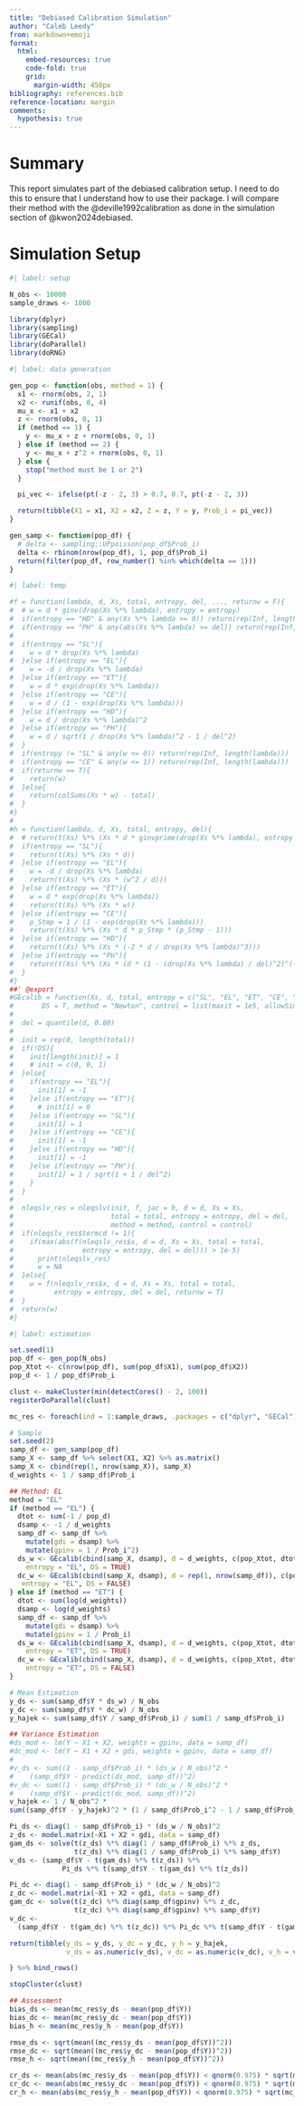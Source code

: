 ```yaml
---
title: "Debiased Calibration Simulation"
author: "Caleb Leedy"
from: markdown+emoji
format: 
  html:
    embed-resources: true
    code-fold: true
    grid:
      margin-width: 450px
bibliography: references.bib
reference-location: margin
comments:
  hypothesis: true
---
```


# Summary

This report simulates part of the debiased calibration setup. I need to do this
to ensure that I understand how to use their package. I will compare their
method with the @deville1992calibration as done in the simulation section of 
@kwon2024debiased.

# Simulation Setup

```r
#| label: setup

N_obs <- 10000
sample_draws <- 1000

library(dplyr)
library(sampling)
library(GECal)
library(doParallel)
library(doRNG)

```

```r
#| label: data generation

gen_pop <- function(obs, method = 1) {
  x1 <- rnorm(obs, 2, 1)
  x2 <- runif(obs, 0, 4)
  mu_x <- x1 + x2
  z <- rnorm(obs, 0, 1)
  if (method == 1) {
    y <- mu_x + z + rnorm(obs, 0, 1)
  } else if (method == 2) {
    y <- mu_x + z^2 + rnorm(obs, 0, 1)
  } else {
    stop("method must be 1 or 2")
  }

  pi_vec <- ifelse(pt(-z - 2, 3) > 0.7, 0.7, pt(-z - 2, 3))

  return(tibble(X1 = x1, X2 = x2, Z = z, Y = y, Prob_i = pi_vec))
}

gen_samp <- function(pop_df) {
  # delta <- sampling::UPpoisson(pop_df$Prob_i)
  delta <- rbinom(nrow(pop_df), 1, pop_df$Prob_i)
  return(filter(pop_df, row_number() %in% which(delta == 1)))
}


```


```r
#| label: temp

#f = function(lambda, d, Xs, total, entropy, del, ..., returnw = F){
#  # w = d * ginv(drop(Xs %*% lambda), entropy = entropy)
#  if(entropy == "HD" & any(Xs %*% lambda >= 0)) return(rep(Inf, length(lambda)))
#  if(entropy == "PH" & any(abs(Xs %*% lambda) >= del)) return(rep(Inf, length(lambda)))
#  
#  if(entropy == "SL"){
#    w = d * drop(Xs %*% lambda)
#  }else if(entropy == "EL"){
#    w = -d / drop(Xs %*% lambda)
#  }else if(entropy == "ET"){
#    w = d * exp(drop(Xs %*% lambda))
#  }else if(entropy == "CE"){
#    w = d / (1 - exp(drop(Xs %*% lambda)))
#  }else if(entropy == "HD"){
#    w = d / drop(Xs %*% lambda)^2
#  }else if(entropy == "PH"){
#    w = d / sqrt(1 / drop(Xs %*% lambda)^2 - 1 / del^2)
#  }
#  if(entropy != "SL" & any(w <= 0)) return(rep(Inf, length(lambda)))
#  if(entropy == "CE" & any(w <= 1)) return(rep(Inf, length(lambda)))
#  if(returnw == T){
#    return(w)
#  }else{
#    return(colSums(Xs * w) - total)
#  }
#}
#
#h = function(lambda, d, Xs, total, entropy, del){
#  # return(t(Xs) %*% (Xs * d * ginvprime(drop(Xs %*% lambda), entropy = entropy)))
#  if(entropy == "SL"){
#    return(t(Xs) %*% (Xs * d))
#  }else if(entropy == "EL"){
#    w = -d / drop(Xs %*% lambda)
#    return(t(Xs) %*% (Xs * (w^2 / d)))
#  }else if(entropy == "ET"){
#    w = d * exp(drop(Xs %*% lambda))
#    return(t(Xs) %*% (Xs * w))
#  }else if(entropy == "CE"){
#    p_Stmp = 1 / (1 - exp(drop(Xs %*% lambda)))
#    return(t(Xs) %*% (Xs * d * p_Stmp * (p_Stmp - 1)))
#  }else if(entropy == "HD"){
#    return(t(Xs) %*% (Xs * (-2 * d / drop(Xs %*% lambda)^3)))
#  }else if(entropy == "PH"){
#    return(t(Xs) %*% (Xs * (d * (1 - (drop(Xs %*% lambda) / del)^2)^(-1.5))))
#  }
#}
##' @export
#GEcalib = function(Xs, d, total, entropy = c("SL", "EL", "ET", "CE", "HD", "PH"), ...,
#       DS = T, method = "Newton", control = list(maxit = 1e5, allowSingular = T)){
#  
#  del = quantile(d, 0.80) 
#  
#  init = rep(0, length(total))
#  if(!DS){
#    init[length(init)] = 1
#    # init = c(0, 0, 1)
#  }else{
#    if(entropy == "EL"){
#      init[1] = -1
#    }else if(entropy == "ET"){
#      # init[1] = 0
#    }else if(entropy == "SL"){
#      init[1] = 1
#    }else if(entropy == "CE"){
#      init[1] = -1
#    }else if(entropy == "HD"){
#      init[1] = -1
#    }else if(entropy == "PH"){
#      init[1] = 1 / sqrt(1 + 1 / del^2)
#    }
#  }
#  
#  nleqslv_res = nleqslv(init, f, jac = h, d = d, Xs = Xs, 
#                        total = total, entropy = entropy, del = del,
#                        method = method, control = control)
#  if(nleqslv_res$termcd != 1){
#    if(max(abs(f(nleqslv_res$x, d = d, Xs = Xs, total = total,
#                 entropy = entropy, del = del))) > 1e-5)
#      print(nleqslv_res)
#      w = NA
#  }else{
#    w = f(nleqslv_res$x, d = d, Xs = Xs, total = total,
#          entropy = entropy, del = del, returnw = T)             
#  }
#  return(w)
#}


```


```r
#| label: estimation

set.seed(1)
pop_df <- gen_pop(N_obs)
pop_Xtot <- c(nrow(pop_df), sum(pop_df$X1), sum(pop_df$X2))
pop_d <- 1 / pop_df$Prob_i

clust <- makeCluster(min(detectCores() - 2, 100))
registerDoParallel(clust)

mc_res <- foreach(ind = 1:sample_draws, .packages = c("dplyr", "GECal")) %dorng% {

# Sample
set.seed(2)
samp_df <- gen_samp(pop_df)
samp_X <- samp_df %>% select(X1, X2) %>% as.matrix()
samp_X <- cbind(rep(1, nrow(samp_X)), samp_X)
d_weights <- 1 / samp_df$Prob_i

## Method: EL
method = "EL"
if (method == "EL") {
  dtot <- sum(-1 / pop_d)
  dsamp <- -1 / d_weights
  samp_df <- samp_df %>%
    mutate(gdi = dsamp) %>%
    mutate(gpinv = 1 / Prob_i^2)
  ds_w <- GEcalib(cbind(samp_X, dsamp), d = d_weights, c(pop_Xtot, dtot),
    entropy = "EL", DS = TRUE)
  dc_w <- GEcalib(cbind(samp_X, dsamp), d = rep(1, nrow(samp_df)), c(pop_Xtot, dtot),
   entropy = "EL", DS = FALSE)
} else if (method == "ET") {
  dtot <- sum(log(d_weights))
  dsamp <- log(d_weights)
  samp_df <- samp_df %>%
    mutate(gdi = dsamp) %>%
    mutate(gpinv = 1 / Prob_i)
  ds_w <- GEcalib(cbind(samp_X, dsamp), d = d_weights, c(pop_Xtot, dtot),
    entropy = "ET", DS = TRUE)
  dc_w <- GEcalib(cbind(samp_X, dsamp), d = d_weights, c(pop_Xtot, dtot),
    entropy = "ET", DS = FALSE)
}

# Mean Estimation
y_ds <- sum(samp_df$Y * ds_w) / N_obs
y_dc <- sum(samp_df$Y * dc_w) / N_obs
y_hajek <- sum(samp_df$Y / samp_df$Prob_i) / sum(1 / samp_df$Prob_i)

## Variance Estimation
#ds_mod <- lm(Y ~ X1 + X2, weights = gpinv, data = samp_df)
#dc_mod <- lm(Y ~ X1 + X2 + gdi, weights = gpinv, data = samp_df)
#
#v_ds <- sum((1 - samp_df$Prob_i) * (ds_w / N_obs)^2 *
#    (samp_df$Y - predict(ds_mod, samp_df))^2)
#v_dc <- sum((1 - samp_df$Prob_i) * (dc_w / N_obs)^2 *
#    (samp_df$Y - predict(dc_mod, samp_df))^2)
v_hajek <- 1 / N_obs^2 *
sum((samp_df$Y - y_hajek)^2 * (1 / samp_df$Prob_i^2 - 1 / samp_df$Prob_i))

Pi_ds <- diag(1 - samp_df$Prob_i) * (ds_w / N_obs)^2
z_ds <- model.matrix(~X1 + X2 + gdi, data = samp_df)
gam_ds <- solve(t(z_ds) %*% diag(1 / samp_df$Prob_i) %*% z_ds,
                t(z_ds) %*% diag(1 / samp_df$Prob_i) %*% samp_df$Y)
v_ds <- (samp_df$Y - t(gam_ds) %*% t(z_ds)) %*% 
             Pi_ds %*% t(samp_df$Y - t(gam_ds) %*% t(z_ds))

Pi_dc <- diag(1 - samp_df$Prob_i) * (dc_w / N_obs)^2
z_dc <- model.matrix(~X1 + X2 + gdi, data = samp_df)
gam_dc <- solve(t(z_dc) %*% diag(samp_df$gpinv) %*% z_dc,
                t(z_dc) %*% diag(samp_df$gpinv) %*% samp_df$Y)
v_dc <- 
  (samp_df$Y - t(gam_dc) %*% t(z_dc)) %*% Pi_dc %*% t(samp_df$Y - t(gam_dc) %*% t(z_dc))

return(tibble(y_ds = y_ds, y_dc = y_dc, y_h = y_hajek,
              v_ds = as.numeric(v_ds), v_dc = as.numeric(v_dc), v_h = v_hajek))

} %>% bind_rows()

stopCluster(clust)

## Assessment
bias_ds <- mean(mc_res$y_ds - mean(pop_df$Y))
bias_dc <- mean(mc_res$y_dc - mean(pop_df$Y))
bias_h <- mean(mc_res$y_h - mean(pop_df$Y))

rmse_ds <- sqrt(mean((mc_res$y_ds - mean(pop_df$Y))^2))
rmse_dc <- sqrt(mean((mc_res$y_dc - mean(pop_df$Y))^2))
rmse_h <- sqrt(mean((mc_res$y_h - mean(pop_df$Y))^2))

cr_ds <- mean(abs(mc_res$y_ds - mean(pop_df$Y)) < qnorm(0.975) * sqrt(mc_res$v_ds))
cr_dc <- mean(abs(mc_res$y_dc - mean(pop_df$Y)) < qnorm(0.975) * sqrt(mc_res$v_dc))
cr_h <- mean(abs(mc_res$y_h - mean(pop_df$Y)) < qnorm(0.975) * sqrt(mc_res$v_h))

```

